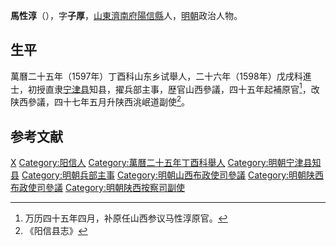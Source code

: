 '''馬性淳'''（{{bd|？||？|catIdx=}}），字'''子厚'''，[[山東|山東]][[濟南府|濟南府]][[陽信縣|陽信縣]]人，[[明朝|明朝]]政治人物。

== 生平 ==
萬曆二十五年（1597年）丁酉科山东乡试舉人，二十六年（1598年）戊戌科進士，初授直隶[[宁津县|宁津县]]知县，擢兵部主事，歴官山西參議，四十五年起補原官<ref>万历四十五年四月，补原任山西参议马性淳原官。</ref>，改陕西參議，四十七年五月升陕西洮岷道副使<ref>《阳信县志》</ref>。

==参考文献==
{{reflist}}

{{萬曆二十六年戊戌科殿試金榜}}

{{Authority control}}

{{DEFAULTSORT:}}
[[Category:馬姓|X]]
[[Category:阳信人|Category:阳信人]]
[[Category:萬曆二十五年丁酉科舉人|Category:萬曆二十五年丁酉科舉人]]
[[Category:明朝宁津县知县|Category:明朝宁津县知县]]
[[Category:明朝兵部主事|Category:明朝兵部主事]]
[[Category:明朝山西布政使司參議|Category:明朝山西布政使司參議]]
[[Category:明朝陕西布政使司參議|Category:明朝陕西布政使司參議]]
[[Category:明朝陕西按察司副使|Category:明朝陕西按察司副使]]